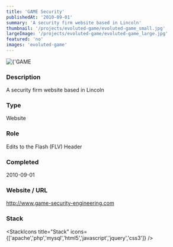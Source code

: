```yaml
---
title: 'GAME Security'
publishedAt: '2010-09-01'
summary: 'A security firm website based in Lincoln'
thumbnail: '/projects/evoluted-game/evoluted-game_small.jpg'
largeImage: '/projects/evoluted-game/evoluted-game_large.jpg'
featured: 'no'
images: 'evoluted-game'
---
```


<div className="relative w-full h-[400px] sm:h-[600px] md:h-[760px] lg:h-[920px]">
  <Image
    alt={'GAME Security'}
    src={'/projects/evoluted-game/evoluted-game.jpg'}
    sizes="(max-width: 640px) 100%, 100%"
    fill={true}
    priority
    style={{
      objectFit: 'contain'
    }}
  />
</div>

### Description

A security firm website based in Lincoln


### Type

Website

### Role

Edits to the Flash (FLV) Header

### Completed
2010-09-01

### Website / URL
http://www.game-security-engineering.com


### Stack

<StackIcons
  title="Stack"
  icons={['apache','php','mysql','html5','javascript','jquery','css3']}
  />
